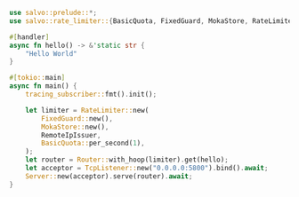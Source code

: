 ```rust  title="rate-limiter-static/src/main.rs"
use salvo::prelude::*;
use salvo::rate_limiter::{BasicQuota, FixedGuard, MokaStore, RateLimiter, RemoteIpIssuer};

#[handler]
async fn hello() -> &'static str {
    "Hello World"
}

#[tokio::main]
async fn main() {
    tracing_subscriber::fmt().init();

    let limiter = RateLimiter::new(
        FixedGuard::new(),
        MokaStore::new(),
        RemoteIpIssuer,
        BasicQuota::per_second(1),
    );
    let router = Router::with_hoop(limiter).get(hello);
    let acceptor = TcpListener::new("0.0.0.0:5800").bind().await;
    Server::new(acceptor).serve(router).await;
}

```